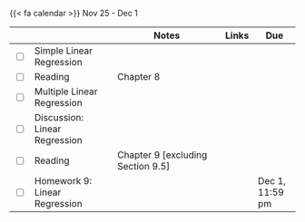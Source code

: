 {{< fa calendar >}} Nov 25 - Dec 1


<table class="table-striped text-left table-bordered" align = "center">

  <thead>
    <th style="width:  3%"></th>
    <th style="width:  30%"></th>
    <th style="width:  40%">Notes</th>
    <th style="width:  8%">Links</th>
    <th style="width:  15%">Due</th>
  </thead>


  <tr>
    <td><input type="checkbox" /></td>
    <td> Simple Linear Regression &nbsp; &nbsp; </td>
    <td></td>
    <td><a href="https://mdogucu.github.io/stats67-fa24-slides/week09/9a-simple-linear-regression.html" target ="_blank"> <i class="fas fa-laptop" aria-hidden="true"
            title="External Link to Slides" target = "_blank"></i></a> 
            <a href="https://mdogucu.github.io/stats67-fa24-starter-codes/9a-simple-linear-regression.qmd" download> <i class="fa-brands fa-r-project" aria-hidden="true"
            title="External Link to Slides" target = "_blank"></i></a></td>
    <td></td>
  </tr>
  
  <tr>
    <td><input type="checkbox" /></td>
    <td> Reading </td>
    <td>Chapter 8</td>
    <td><a href="https://www.openintro.org/go/?id=os4_for_screen_readers&referrer=/book/os/index.php" target ="_blank"> <i class="fas fa-book" aria-hidden="true"
            title="External Link to the Book" target = "_blank"></i></a></td>
    <td></td>
  </tr>
  
  <tr>
    <td><input type="checkbox" /></td>
    <td> Multiple Linear Regression &nbsp; &nbsp; </td>
    <td></td>
    <td><a href="https://mdogucu.github.io/stats67-fa24-slides/week09/9b-multiple-linear-regression.html" target ="_blank"> <i class="fas fa-laptop" aria-hidden="true"
            title="External Link to Slides" target = "_blank"></i></a> <a href="https://mdogucu.github.io/stats67-fa24-starter-codes/9b-multiple-linear-regression.qmd" download> <i class="fa-brands fa-r-project" aria-hidden="true"
            title="External Link to Slides" target = "_blank"></i></a></td>
    <td></td>
  </tr>
  
  
  <tr>
    <td><input type="checkbox" /></td>
    <td> Discussion: Linear Regression &nbsp; &nbsp; </td>
    <td> </td>
    <td> <a href="https://mdogucu.github.io/stats67-fa24-starter-codes/9d-linear-regression.qmd" download> <i class="fa-brands fa-r-project" aria-hidden="true"
            title="External Link to Slides" target = "_blank"></i></a></td>
    <td></td>
  </tr>
  
  
  
  <tr>
    <td><input type="checkbox" /></td>
    <td> Reading </td>
    <td>Chapter 9 [excluding Section 9.5]</td>
    <td><a href="https://www.openintro.org/go/?id=os4_for_screen_readers&referrer=/book/os/index.php" target ="_blank"> <i class="fas fa-book" aria-hidden="true"
            title="External Link to the Book" target = "_blank"></i></a></td>
    <td></td>
  </tr>
  
  <tr>
    <td><input type="checkbox" /></td>
    <td> Homework 9: Linear Regression &nbsp; &nbsp; </td>
    <td></td>
    <td><a href="https://www.gradescope.com/courses/814893/assignments/5312917" target ="_blank"> <i class="fas fa-edit" aria-hidden="true"
            title="External Link to Gradescope" target = "_blank"></i></a></td>
    <td>Dec 1, 11:59 pm</td>
  </tr>
    
        
</table>